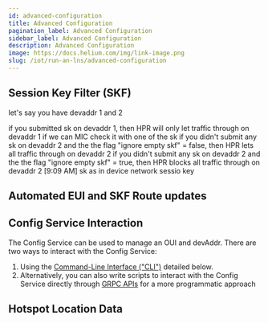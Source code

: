 ```yaml
---
id: advanced-configuration
title: Advanced Configuration
pagination_label: Advanced Configuration
sidebar_label: Advanced Configuration
description: Advanced Configuration
image: https://docs.helium.com/img/link-image.png
slug: /iot/run-an-lns/advanced-configuration
---
```





## Session Key Filter (SKF)

let's say you have devaddr 1 and 2

if you submitted sk on devaddr 1, then HPR will only let traffic through on devaddr 1 if we can MIC check it with one of the sk
if you didn't submit any sk on devaddr 2 and the the flag "ignore empty skf" = false, then HPR lets all traffic through on devaddr 2
if you didn't submit any sk on devaddr 2 and the the flag "ignore empty skf" = true, then HPR blocks all traffic through on devaddr 2
[9:09 AM]
sk as in device network sessio key

## Automated EUI and SKF Route updates

## Config Service Interaction
The Config Service can be used to manage an OUI and devAddr. There are two ways to interact with the
Config Service:

1. Using the [Command-Line Interface ("CLI")](https://github.com/helium/helium-config-service-cli)
   detailed below.
2. Alternatively, you can also write scripts to interact with the Config Service directly through
   [GRPC APIs](https://github.com/helium/proto/blob/master/src/service/iot_config.proto) for a more
   programmatic approach


## Hotspot Location Data